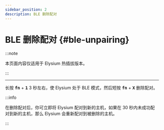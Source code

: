 ```yaml
---
sidebar_position: 2
description: BLE 删除配对
---
```


#  BLE 删除配对 {#ble-unpairing}

:::note

本页面内容仅适用于 Elysium 热插拔版本。

:::

---

长按 <kbd>**fn**</kbd> + <kbd>**1**</kbd> 3 秒左右，使 Elysium 处于 BLE 模式，然后短按 <kbd>**fn**</kbd> + <kbd>**X**</kbd> 删除配对。

:::info

在删除配对后，你可立即将 Elysium 配对到新的主机，如果在 30 秒内未成功配对到新的主机，那么 Elysium 会重新配对到被删除的主机。

:::
